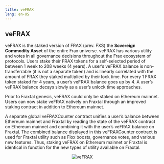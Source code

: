 ```yaml
---
title: veFRAX
lang: en-US
---
```



## veFRAX

veFRAX is the staked version of FRAX (prev. FXS) the **Sovereign Commodity Asset** of the entire Frax universe. veFRAX has various utility and votes in all governance decisions throughout the Frax ecosystem of protocols. Users stake their FRAX tokens for a self-selected period of between 1 week to 208 weeks (4 years). A user’s veFRAX balance is non-transferrable (it is not a separate token) and is linearly correlated with the amount of FRAX they staked multiplied by their lock time. For every 1 FRAX token staked for 4 years, a user’s veFRAX balance goes up by 4. A user’s veFRAX balance decays slowly as a user’s unlock time approaches.

Prior to Fraxtal genesis, veFRAX could only be staked on Ethereum mainnet. Users can now stake veFRAX natively on Fraxtal through an improved staking contract in addition to Ethereum mainnet.

A separate global veFRAXCounter contract unifies a user’s balance between Ethereum mainnet and Fraxtal by reading the state of the veFRAX contract on Ethereum mainnet and combining it with the user’s veFRAX balance on Fraxtal. The combined balance displayed in this veFRAXCounter contract is used for Fraxtal utility such as Flox boosts, governance votes, and various new features. Thus, staking veFRAX on Ethereum mainnet or Fraxtal is identical in function for the new types of utility available on Fraxtal.


<p align="center">
  <Image
  src="/images/veFRAX.png"
  alt="veFRAX"
  width={600}
  height={600}
  style={{ paddingTop: 20 }}
/>
</p>
